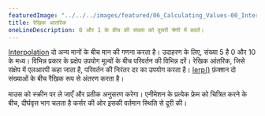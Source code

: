---
featuredImage: "../../../images/featured/06_Calculating_Values-00_Interpolate-thumbnail.png"
title: रेखिक आंतरिक
oneLineDescription: 0 और 1 के बीच की संख्या को दूसरी श्रेणी में बदलें।
---

<a href="https://developer.mozilla.org/en-US/docs/Glossary/Interpolation" target="_blank">Interpolation</a>
दो अन्य मानों के बीच मान की गणना करता है। उदाहरण के लिए, संख्या 5 है
0 और 10 के मध्य। विभिन्न प्रकार के प्रक्षेप उपयोग
मूल्यों के बीच परिवर्तन की विभिन्न दरें। रेखिक आंतरिक,
जिसे संक्षेप में एलआरपी कहा जाता है, परिवर्तन की निरंतर दर का उपयोग करता है।
<a href='https://p5js.org/reference/#/p5/lerp' target='_blank'>lerp()</a>
फ़ंक्शन दो संख्याओं के बीच रैखिक रूप से अंतरण करता है।

माउस को स्क्रीन पर ले जाएँ और प्रतीक अनुसरण करेगा।
एनीमेशन के प्रत्येक फ्रेम को चित्रित करने के बीच, दीर्घवृत्त भाग चलता है
कर्सर की ओर इसकी वर्तमान स्थिति से दूरी की।